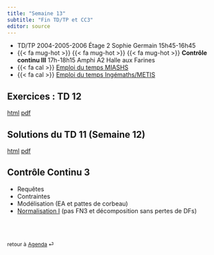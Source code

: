 ```yaml
---
title: "Semaine 13"
subtitle: "Fin TD/TP et CC3"
editor: source
---
```


::: callout-important

-   TD/TP 2004-2005-2006 Étage 2 Sophie Germain 15h45-16h45
-   {{< fa mug-hot >}} {{< fa mug-hot >}} {{< fa mug-hot >}} **Contrôle continu III** 17h-18h15 Amphi A2 Halle aux Farines
-   {{< fa cal >}} [Emploi du temps MIASHS](https://edt.math.univ-paris-diderot.fr/#/parcours/miashs/l3)
-   {{< fa cal >}} [Emploi du temps Ingémaths/METIS](https://edt.math.univ-paris-diderot.fr/#/parcours/ingemath/l3)


:::



## Exercices : TD 12

[html](/workshops/td12.html)  [pdf](/workshops/td12.pdf)

## Solutions du  TD 11  (Semaine 12)

[html](/solutions/td11.html)  [pdf](/solutions/td11.pdf)


## Contrôle Continu 3

- Requêtes 
- Contraintes 
- Modélisation (EA et pattes de corbeau)
- [Normalisation I](/slides/DF_norm_1.qmd) (pas FN3 et décomposition sans pertes de DFs)

<br><br>

::: {style="font-size: 0.875em;"}
retour à [Agenda](/schemas-listings.qmd) ⏎
:::

